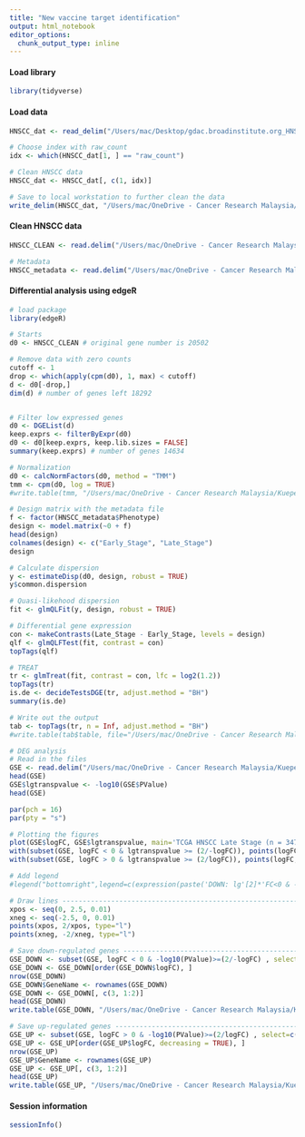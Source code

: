 ```yaml
---
title: "New vaccine target identification"
output: html_notebook
editor_options: 
  chunk_output_type: inline
---
```


#### Load library
```r
library(tidyverse)
```

#### Load data
```r
HNSCC_dat <- read_delim("/Users/mac/Desktop/gdac.broadinstitute.org_HNSC.Merge_rnaseqv2__illuminahiseq_rnaseqv2__unc_edu__Level_3__RSEM_genes__data.Level_3.2016012800.0.0/HNSC.rnaseqv2__illuminahiseq_rnaseqv2__unc_edu__Level_3__RSEM_genes__data.data.txt", delim = "\t")

# Choose index with raw_count
idx <- which(HNSCC_dat[1, ] == "raw_count")

# Clean HNSCC data
HNSCC_dat <- HNSCC_dat[, c(1, idx)]

# Save to local workstation to further clean the data
write_delim(HNSCC_dat, "/Users/mac/OneDrive - Cancer Research Malaysia/Kuepeng/2020/New_targets/TCGA_HNSCC/TCGA_HNSCC_dat.txt", delim = "\t")
```

#### Clean HNSCC data
```r
HNSCC_CLEAN <- read.delim("/Users/mac/OneDrive - Cancer Research Malaysia/Kuepeng/2020/New_targets/TCGA_HNSCC/_Working_Copy/WC_TCGA_HNSCC_dat.txt", row.names = 1, check.names = FALSE)

# Metadata
HNSCC_metadata <- read.delim("/Users/mac/OneDrive - Cancer Research Malaysia/Kuepeng/2020/New_targets/TCGA_HNSCC/_Working_Copy/WC_TCGA_HNSCC_metadata.txt")
```

#### Differential analysis using edgeR
```r
# load package
library(edgeR)

# Starts
d0 <- HNSCC_CLEAN # original gene number is 20502

# Remove data with zero counts
cutoff <- 1
drop <- which(apply(cpm(d0), 1, max) < cutoff)
d <- d0[-drop,] 
dim(d) # number of genes left 18292


# Filter low expressed genes
d0 <- DGEList(d)
keep.exprs <- filterByExpr(d0)
d0 <- d0[keep.exprs, keep.lib.sizes = FALSE]
summary(keep.exprs) # number of genes 14634

# Normalization
d0 <- calcNormFactors(d0, method = "TMM")
tmm <- cpm(d0, log = TRUE)
#write.table(tmm, "/Users/mac/OneDrive - Cancer Research Malaysia/Kuepeng/2020/New_targets/TCGA_HNSCC/_Working_Copy/TCGA_HNSCC_GeneCounts_Normalized.txt", quote = FALSE, sep = "\t")

# Design matrix with the metadata file
f <- factor(HNSCC_metadata$Phenotype)
design <- model.matrix(~0 + f)
head(design)
colnames(design) <- c("Early_Stage", "Late_Stage")
design

# Calculate dispersion
y <- estimateDisp(d0, design, robust = TRUE)
y$common.dispersion

# Quasi-likehood dispersion
fit <- glmQLFit(y, design, robust = TRUE)

# Differential gene expression
con <- makeContrasts(Late_Stage - Early_Stage, levels = design)
qlf <- glmQLFTest(fit, contrast = con)
topTags(qlf)

# TREAT
tr <- glmTreat(fit, contrast = con, lfc = log2(1.2))
topTags(tr)
is.de <- decideTestsDGE(tr, adjust.method = "BH")
summary(is.de)

# Write out the output
tab <- topTags(tr, n = Inf, adjust.method = "BH")
#write.table(tab$table, file="/Users/mac/OneDrive - Cancer Research Malaysia/Kuepeng/2020/New_targets/TCGA_HNSCC/_Working_Copy/Output/TCGA_HNSCC_LateStage_vs_EarlyStage.txt", sep = '\t', quote = FALSE, row.names = TRUE)

# DEG analysis
# Read in the files
GSE <- read.delim("/Users/mac/OneDrive - Cancer Research Malaysia/Kuepeng/2020/New_targets/TCGA_HNSCC/_Working_Copy/Output/TCGA_HNSCC_LateStage_vs_EarlyStage.txt", header = TRUE, row.names = 1)
head(GSE)
GSE$lgtranspvalue <- -log10(GSE$PValue)
head(GSE)

par(pch = 16)
par(pty = "s")

# Plotting the figures
plot(GSE$logFC, GSE$lgtranspvalue, main='TCGA HNSCC Late Stage (n = 347) vs Early Stage (n = 101)', xlab=expression('lg'[2]*'FC'), ylab=expression('-lg'[10]*'pvalue'),cex.lab=1.2)
with(subset(GSE, logFC < 0 & lgtranspvalue >= (2/-logFC)), points(logFC,lgtranspvalue, col = "red"))
with(subset(GSE, logFC > 0 & lgtranspvalue >= (2/logFC)), points(logFC,lgtranspvalue, col = "blue"))

# Add legend
#legend("bottomright",legend=c(expression(paste('DOWN: lg'[2]*'FC<0 & -lg'[10]*'pvalue>=(2/-lg'[2]*'FC)')), expression(paste('UP: lg'[2]*'FC>0 & -lg'[10]*'pvalue>=(2/lg'[2]*'FC)'))),pch = 16, col=c("red", "blue"))

# Draw lines -------------------------------------------------------------------
xpos <- seq(0, 2.5, 0.01)
xneg <- seq(-2.5, 0, 0.01)
points(xpos, 2/xpos, type="l")
points(xneg, -2/xneg, type="l")

# Save down-regulated genes ----------------------------------------------------
GSE_DOWN <- subset(GSE, logFC < 0 & -log10(PValue)>=(2/-logFC) , select=c(logFC, PValue))
GSE_DOWN <- GSE_DOWN[order(GSE_DOWN$logFC), ]
nrow(GSE_DOWN)
GSE_DOWN$GeneName <- rownames(GSE_DOWN)
GSE_DOWN <- GSE_DOWN[, c(3, 1:2)]
head(GSE_DOWN)
write.table(GSE_DOWN, "/Users/mac/OneDrive - Cancer Research Malaysia/Kuepeng/2020/New_targets/TCGA_HNSCC/_Working_Copy/Output/TCGA_HNSCC_LateStage_vs_EarlyStage_DOWN.txt", quote = FALSE, sep = '\t', row.names = FALSE)

# Save up-regulated genes ------------------------------------------------------
GSE_UP <- subset(GSE, logFC > 0 & -log10(PValue)>=(2/logFC) , select=c(logFC, PValue))
GSE_UP <- GSE_UP[order(GSE_UP$logFC, decreasing = TRUE), ]
nrow(GSE_UP)
GSE_UP$GeneName <- rownames(GSE_UP)
GSE_UP <- GSE_UP[, c(3, 1:2)]
head(GSE_UP)
write.table(GSE_UP, "/Users/mac/OneDrive - Cancer Research Malaysia/Kuepeng/2020/New_targets/TCGA_HNSCC/_Working_Copy/Output/TCGA_HNSCC_LateStage_vs_EarlyStage_UP.txt", quote = FALSE, sep = '\t', row.names = FALSE)
```

#### Session information
```r
sessionInfo()
```


